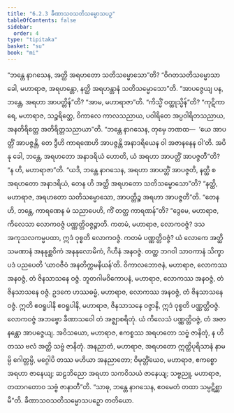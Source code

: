 ```yaml
---
title: "6.2.3 ခီဏာသဝသတိသမ္မောသပဉှ"
tableOfContents: false
sidebar:
  order: 4
type: "tipitaka"
basket: "su"
book: "mi"
---
```



<DynamicBreadcrumb />

<Division number="182" book="mi">

<Paragraph number="1174" book="mi">
“ဘန္တေ နာဂသေန, အတ္ထိ အရဟတော သတိသမ္မောသော”တိ? “ဝိဂတသတိသမ္မောသာ ခေါ, မဟာရာဇ, အရဟန္တော, နတ္ထိ အရဟန္တာနံ သတိသမ္မောသော”တိ. “အာပဇ္ဇေယျ ပန, ဘန္တေ, အရဟာ အာပတ္တိန်”တိ? “အာမ, မဟာရာဇာ”တိ. “ကိသ္မိံ ဝတ္ထုသ္မိန်”တိ? “ကုဋိကာရေ, မဟာရာဇ, သဉ္စရိတ္တေ, ဝိကာလေ ကာလသညာယ, ပဝါရိတေ အပ္ပဝါရိတသညာယ, အနတိရိတ္တေ အတိရိတ္တသညာယာ”တိ.
</Paragraph>

<Paragraph number="1175" book="mi">
“ဘန္တေ နာဂသေန, တုမှေ ဘဏထ—  ‘ယေ အာပတ္တိံ အာပဇ္ဇန္တိ, တေ ဒွီဟိ ကာရဏေဟိ အာပဇ္ဇန္တိ အနာဒရိယေန ဝါ အဇာနနေန ဝါ’တိ. အပိ နု ခေါ, ဘန္တေ, အရဟတော အနာဒရိယံ ဟောတိ, ယံ အရဟာ အာပတ္တိံ အာပဇ္ဇတီ”တိ? “န ဟိ, မဟာရာဇာ”တိ.
</Paragraph>

<Paragraph number="1176" book="mi">
“ယဒိ, ဘန္တေ နာဂသေန, အရဟာ အာပတ္တိံ အာပဇ္ဇတိ, နတ္ထိ စ အရဟတော အနာဒရိယံ, တေန ဟိ အတ္ထိ အရဟတော သတိသမ္မောသော”တိ? “နတ္ထိ, မဟာရာဇ, အရဟတော သတိသမ္မောသော, အာပတ္တိဉ္စ အရဟာ အာပဇ္ဇတီ”တိ.
</Paragraph>

<Paragraph number="1177" book="mi">
“တေန ဟိ, ဘန္တေ, ကာရဏေန မံ သညာပေဟိ, ကိံ တတ္ထ ကာရဏန်”တိ? “ဒွေမေ, မဟာရာဇ, ကိလေသာ လောကဝဇ္ဇံ ပဏ္ဏတ္တိဝဇ္ဇဉ္စာတိ. ကတမံ, မဟာရာဇ, လောကဝဇ္ဇံ? ဒသ အကုသလကမ္မပထာ, ဣဒံ ဝုစ္စတိ လောကဝဇ္ဇံ. ကတမံ ပဏ္ဏတ္တိဝဇ္ဇံ? ယံ လောကေ အတ္ထိ သမဏာနံ အနနုစ္ဆဝိကံ အနနုလောမိကံ, ဂိဟီနံ အနဝဇ္ဇံ. တတ္ထ ဘဂဝါ သာဝကာနံ သိက္ခာပဒံ ပညပေတိ ‘ယာဝဇီဝံ အနတိက္ကမနီယန်’တိ. ဝိကာလဘောဇနံ, မဟာရာဇ, လောကဿ အနဝဇ္ဇံ, တံ ဇိနသာသနေ ဝဇ္ဇံ. ဘူတဂါမဝိကောပနံ, မဟာရာဇ, လောကဿ အနဝဇ္ဇံ, တံ ဇိနသာသနေ ဝဇ္ဇံ. ဥဒကေ ဟဿဓမ္မံ, မဟာရာဇ, လောကဿ အနဝဇ္ဇံ, တံ ဇိနသာသနေ ဝဇ္ဇံ. ဣတိ ဧဝရူပါနိ ဧဝရူပါနိ, မဟာရာဇ, ဇိနသာသနေ ဝဇ္ဇာနိ, ဣဒံ ဝုစ္စတိ ပဏ္ဏတ္တိဝဇ္ဇံ. လောကဝဇ္ဇံ အဘဗ္ဗော ခီဏာသဝေါ တံ အဇ္ဈာစရိတုံ.
</Paragraph>

<Paragraph number="1178" book="mi">
ယံ ကိလေသံ ပဏ္ဏတ္တိဝဇ္ဇံ, တံ အဇာနန္တော အာပဇ္ဇေယျ. အဝိသယော, မဟာရာဇ, ဧကစ္စဿ အရဟတော သဗ္ဗံ ဇာနိတုံ, န ဟိ တဿ ဗလံ အတ္ထိ သဗ္ဗံ ဇာနိတုံ. အနညာတံ, မဟာရာဇ, အရဟတော ဣတ္ထိပုရိသာနံ နာမမ္ပိ ဂေါတ္တမ္ပိ, မဂ္ဂေါပိ တဿ မဟိယာ အနညာတော; ဝိမုတ္တိံယေဝ, မဟာရာဇ, ဧကစ္စော အရဟာ ဇာနေယျ; ဆဠဘိညော အရဟာ သကဝိသယံ ဇာနေယျ; သဗ္ဗညူ, မဟာရာဇ, တထာဂတောဝ သဗ္ဗံ ဇာနာတီ”တိ. “သာဓု, ဘန္တေ နာဂသေန, ဧဝမေတံ တထာ သမ္ပဋိစ္ဆာမီ”တိ.

</Paragraph>
</Division>

<Paragraph number="1179" type="center" book="mi">
ခီဏာသဝသတိသမ္မောသပဉှော တတိယော.
</Paragraph>